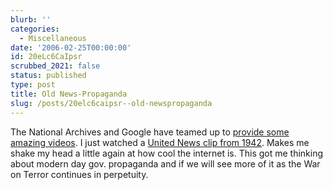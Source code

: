```yaml
---
blurb: ''
categories:
  - Miscellaneous
date: '2006-02-25T00:00:00'
id: 20eLc6CaIpsr
scrubbed_2021: false
status: published
type: post
title: Old News-Propaganda
slug: /posts/20elc6caipsr--old-newspropaganda
---
```


The National Archives and Google have teamed up to
[provide some amazing videos](http://video.google.com/nara.html). I
just watched a
[United News clip from 1942](http://video.google.com/videoplay?docid=-1042724211811168164&q=owner:nara+type:world_war_II).
Makes me shake my head a little again at how cool the internet is.
This got me thinking about modern day gov. propaganda and if we
will see more of it as the War on Terror continues in perpetuity.
